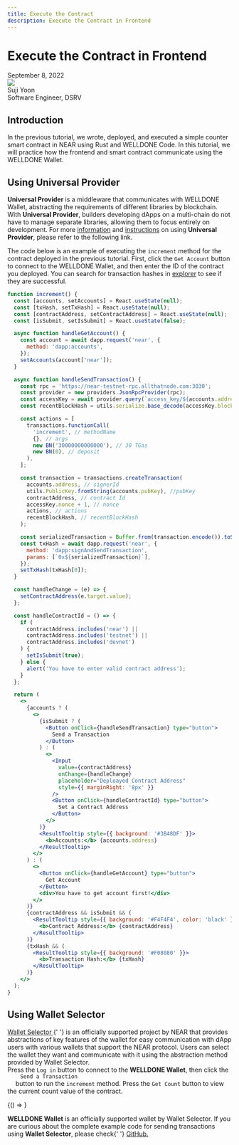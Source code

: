 ```yaml
---
title: Execute the Contract
description: Execute the Contract in Frontend
---
```



# Execute the Contract in Frontend

<div>
  <span className="author-sm">September 8, 2022</span>
  <div className="author-div">
    <div className="author-avatars">
      <a href="https://github.com/Yoon-Suji" target="_blank">
        <img src="https://avatars.githubusercontent.com/u/70956926?v=4" />
      </a>
    </div>
    <div>
      <span className="author-name">Suji Yoon</span>
      <br />
      <span className="author-sm">Software Engineer, DSRV </span>
    </div>
  </div>
</div>

## Introduction

In the previous tutorial, we wrote, deployed, and executed a simple counter smart contract in NEAR using Rust and WELLDONE Code.
In this tutorial, we will practice how the frontend and smart contract communicate using the WELLDONE Wallet.

## Using Universal Provider

**Universal Provider** is a middleware that communicates with WELLDONE Wallet, abstracting the requirements of different libraries by blockchain.
With **Universal Provider**, builders developing dApps on a multi-chain do not have to manage separate libraries, allowing them to focus entirely on development.
For more <a href='https://docs.welldonestudio.io/wallet/developer-guide/provider-api/how-we-wrap-for-multichain' target='_blank'>information</a> and <a href='https://docs.welldonestudio.io/wallet/developer-guide/provider-api/method/' target='_blank'>instructions</a> on using **Universal Provider**, please refer to the following link.

The code below is an example of executing the `increment` method for the contract deployed in the previous tutorial.
First, click the `Get Account` button to connect to the WELLDONE Wallet, and then enter the ID of the contract you deployed.
You can search for transaction hashes in <a href='https://explorer.testnet.near.org/' target='_blank'>explorer</a> to see if they are successful.

```jsx live
function increment() {
  const [accounts, setAccounts] = React.useState(null);
  const [txHash, setTxHash] = React.useState(null);
  const [contractAddress, setContractAddress] = React.useState(null);
  const [isSubmit, setIsSubmit] = React.useState(false);

  async function handleGetAccount() {
    const account = await dapp.request('near', {
      method: 'dapp:accounts',
    });
    setAccounts(account['near']);
  }

  async function handleSendTransaction() {
    const rpc = 'https://near-testnet-rpc.allthatnode.com:3030';
    const provider = new providers.JsonRpcProvider(rpc);
    const accessKey = await provider.query(`access_key/${accounts.address}/${accounts.pubKey}`, '');
    const recentBlockHash = utils.serialize.base_decode(accessKey.block_hash);

    const actions = [
      transactions.functionCall(
        'increment', // methodName
        {}, // args
        new BN('30000000000000'), // 30 TGas
        new BN(0), // deposit
      ),
    ];

    const transaction = transactions.createTransaction(
      accounts.address, // signerId
      utils.PublicKey.fromString(accounts.pubKey), //pubKey
      contractAddress, // contract Id
      accessKey.nonce + 1, // nonce
      actions, // actions
      recentBlockHash, // recentBlockHash
    );

    const serializedTransaction = Buffer.from(transaction.encode()).toString('hex');
    const txHash = await dapp.request('near', {
      method: 'dapp:signAndSendTransaction',
      params: [`0x${serializedTransaction}`],
    });
    setTxHash(txHash[0]);
  }

  const handleChange = (e) => {
    setContractAddress(e.target.value);
  };

  const handleContractId = () => {
    if (
      contractAddress.includes('near') ||
      contractAddress.includes('testnet') ||
      contractAddress.includes('devnet')
    ) {
      setIsSubmit(true);
    } else {
      alert('You have to enter valid contract address');
    }
  };

  return (
    <>
      {accounts ? (
        <>
          {isSubmit ? (
            <Button onClick={handleSendTransaction} type="button">
              Send a Transaction
            </Button>
          ) : (
            <>
              <Input
                value={contractAddress}
                onChange={handleChange}
                placeholder="Deploayed Contract Address"
                style={{ marginRight: '8px' }}
              />
              <Button onClick={handleContractId} type="button">
                Set a Contract Address
              </Button>
            </>
          )}
          <ResultTooltip style={{ background: '#3B48DF' }}>
            <b>Accounts:</b> {accounts.address}
          </ResultTooltip>
        </>
      ) : (
        <>
          <Button onClick={handleGetAccount} type="button">
            Get Account
          </Button>
          <div>You have to get account first!</div>
        </>
      )}
      {contractAddress && isSubmit && (
        <ResultTooltip style={{ background: '#F4F4F4', color: 'black' }}>
          <b>Contract Address:</b> {contractAddress}
        </ResultTooltip>
      )}
      {txHash && (
        <ResultTooltip style={{ background: '#F08080' }}>
          <b>Transaction Hash:</b> {txHash}
        </ResultTooltip>
      )}
    </>
  );
}
```

## Using Wallet Selector

<p>
  <a href="https://github.com/near/wallet-selector" target="_blank">
    Wallet Selector
  </a>{' '}
  is an officially supported project by NEAR that provides abstractions of key features of the
  wallet for easy communication with dApp users with various wallets that support the NEAR protocol.
  Users can select the wallet they want and communicate with it using the abstraction method
  provided by Wallet Selector. <br />
  Press the <code>Log in</code> button to connect to the <b>WELLDONE Wallet</b>, then click the <code>
    Send a Transaction
  </code> button to run the
  <code>increment</code> method. Press the <code>Get Count</code> button to view the current count
  value of the contract.
</p>

<BrowserOnly>{() => <WalletSelector />}</BrowserOnly>

<p>
  <b>WELLDONE Wallet</b> is an officially supported wallet by Wallet Selector. If you are curious
  about the complete example code for sending transactions using <b>Wallet Selector</b>, please
  check{' '}
  <a
    href="https://github.com/welldonestudio/welldonestudio.github.io/tree/feat/tutorial/src/components/WalletSelector"
    target="_blank"
  >
    GitHub.
  </a>
</p>
